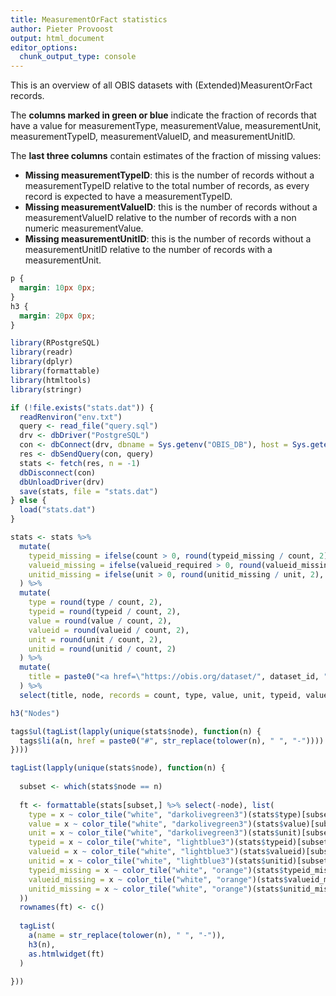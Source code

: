 ```yaml
---
title: MeasurementOrFact statistics
author: Pieter Provoost
output: html_document
editor_options: 
  chunk_output_type: console
---
```


This is an overview of all OBIS datasets with (Extended)MeasurentOrFact records.

The **columns marked in green or blue** indicate the fraction of records that have a value for measurementType, measurementValue, measurementUnit, measurementTypeID, measurementValueID, and measurementUnitID.

The **last three columns** contain estimates of the fraction of missing values:

- **Missing measurementTypeID**: this is the number of records without a measurementTypeID relative to the total number of records, as every record is expected to have a measurementTypeID.
- **Missing measurementValueID**: this is the number of records without a measurementValueID relative to the number of records with a non numeric measurementValue. 
- **Missing measurementUnitID**: this is the number of records without a measurementUnitID relative to the number of records with a measurementUnit.

```css
p {
  margin: 10px 0px;
}
h3 {
  margin: 20px 0px;
}
```

```r
library(RPostgreSQL)
library(readr)
library(dplyr)
library(formattable)
library(htmltools)
library(stringr)

if (!file.exists("stats.dat")) {
  readRenviron("env.txt")
  query <- read_file("query.sql")
  drv <- dbDriver("PostgreSQL")
  con <- dbConnect(drv, dbname = Sys.getenv("OBIS_DB"), host = Sys.getenv("OBIS_HOST"), port = Sys.getenv("OBIS_PORT"), user = Sys.getenv("OBIS_USER"), password = Sys.getenv("OBIS_PASSWORD"))
  res <- dbSendQuery(con, query)
  stats <- fetch(res, n = -1)
  dbDisconnect(con)
  dbUnloadDriver(drv)
  save(stats, file = "stats.dat")
} else {
  load("stats.dat")
}

stats <- stats %>%
  mutate(
    typeid_missing = ifelse(count > 0, round(typeid_missing / count, 2), 0),
    valueid_missing = ifelse(valueid_required > 0, round(valueid_missing / valueid_required, 2), 0),
    unitid_missing = ifelse(unit > 0, round(unitid_missing / unit, 2), 0)
  ) %>%
  mutate(
    type = round(type / count, 2),
    typeid = round(typeid / count, 2),
    value = round(value / count, 2),
    valueid = round(valueid / count, 2),
    unit = round(unit / count, 2),
    unitid = round(unitid / count, 2)
  ) %>%
  mutate(
    title = paste0("<a href=\"https://obis.org/dataset/", dataset_id, "\" target=\"_blank\">", title, "</a>")
  ) %>%
  select(title, node, records = count, type, value, unit, typeid, valueid, unitid, typeid_missing, valueid_missing, unitid_missing)

h3("Nodes")

tags$ul(tagList(lapply(unique(stats$node), function(n) {
  tags$li(a(n, href = paste0("#", str_replace(tolower(n), " ", "-"))))
})))

tagList(lapply(unique(stats$node), function(n) {
  
  subset <- which(stats$node == n)
  
  ft <- formattable(stats[subset,] %>% select(-node), list(
    type = x ~ color_tile("white", "darkolivegreen3")(stats$type)[subset],
    value = x ~ color_tile("white", "darkolivegreen3")(stats$value)[subset],
    unit = x ~ color_tile("white", "darkolivegreen3")(stats$unit)[subset],
    typeid = x ~ color_tile("white", "lightblue3")(stats$typeid)[subset],
    valueid = x ~ color_tile("white", "lightblue3")(stats$valueid)[subset],
    unitid = x ~ color_tile("white", "lightblue3")(stats$unitid)[subset],
    typeid_missing = x ~ color_tile("white", "orange")(stats$typeid_missing)[subset],
    valueid_missing = x ~ color_tile("white", "orange")(stats$valueid_missing)[subset],
    unitid_missing = x ~ color_tile("white", "orange")(stats$unitid_missing)[subset]
  ))
  rownames(ft) <- c()
  
  tagList(
    a(name = str_replace(tolower(n), " ", "-")),
    h3(n),
    as.htmlwidget(ft)
  )
  
}))
```

